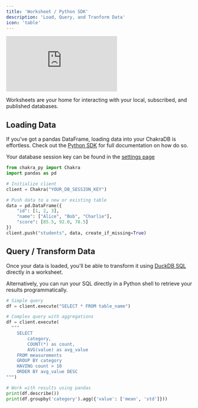 ```yaml
---
title: 'Worksheet / Python SDK'
description: 'Load, Query, and Tranform Data'
icon: 'table'
---
```


<div className='relative w-full aspect-video'>
  <iframe
    src='https://player.vimeo.com/video/1051397093?badge=0&autopause=0&player_id=0&autoplay=1&muted=1&loop=1&controls=0&playsinline=true&dnt=1&app_id=58479&transparent=0'
    frameBorder='0'
    allow='autoplay; fullscreen; picture-in-picture; clipboard-write; encrypted-media'
    title='blog-video-1'
    data-ready='true'
    className='absolute top-0 left-0 w-full h-full'
  ></iframe>
</div>

Worksheets are your home for interacting with your local, subscribed, and published databases.

## Loading Data

If you've got a pandas DataFrame, loading data into your ChakraDB is effortless. Check out the [Python SDK](https://github.com/Chakra-Network/python-sdk) for full documentation on how do so.

Your database session key can be found in the [settings page](https://console.chakra.dev/settings)

```python ingest.py
from chakra_py import Chakra
import pandas as pd

# Initialize client
client = Chakra("YOUR_DB_SESSION_KEY")

# Push data to a new or existing table
data = pd.DataFrame({
    "id": [1, 2, 3],
    "name": ["Alice", "Bob", "Charlie"],
    "score": [85.5, 92.0, 78.5]
})
client.push("students", data, create_if_missing=True)
```

## Query / Transform Data

Once your data is loaded, you'll be able to transform it using [DuckDB SQL](https://duckdb.org/docs/sql/introduction.html) directly in a worksheet.

Alternatively, you can run your SQL directly in a Python shell to retrieve your results programmatically.

```python transform.py
# Simple query
df = client.execute("SELECT * FROM table_name")

# Complex query with aggregations
df = client.execute(
  """
    SELECT
        category,
        COUNT(*) as count,
        AVG(value) as avg_value
    FROM measurements
    GROUP BY category
    HAVING count > 10
    ORDER BY avg_value DESC
""")

# Work with results using pandas
print(df.describe())
print(df.groupby('category').agg({'value': ['mean', 'std']}))
```
